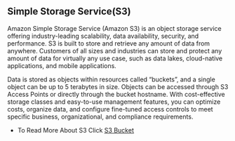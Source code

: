 ## Simple Storage Service(S3)
Amazon Simple Storage Service (Amazon S3) is an object storage service offering industry-leading scalability, data availability, security, and performance. S3 is built to store and retrieve any amount of data from anywhere. Customers of all sizes and industries can store and protect any amount of data for virtually any use case, such as data lakes, cloud-native applications, and mobile applications.

Data is stored as objects within resources called “buckets”, and a single object can be up to 5 terabytes in size. Objects can be accessed through S3 Access Points or directly through the bucket hostname. With cost-effective storage classes and easy-to-use management features, you can optimize costs, organize data, and configure fine-tuned access controls to meet specific business, organizational, and compliance requirements.

* To Read More About S3 Click <u><a href="https://docs.aws.amazon.com/AmazonS3/latest/userguide/Welcome.html" alt ="" >S3 Bucket</a></u>
